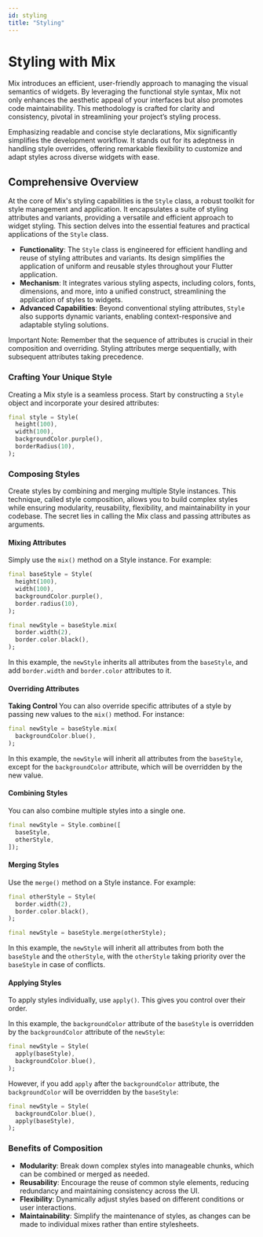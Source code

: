 ```yaml
---
id: styling
title: "Styling"
---
```



# Styling with Mix

Mix introduces an efficient, user-friendly approach to managing the visual semantics of widgets. By leveraging the functional style syntax, Mix not only enhances the aesthetic appeal of your interfaces but also promotes code maintainability. This methodology is crafted for clarity and consistency, pivotal in streamlining your project’s styling process.

Emphasizing readable and concise style declarations, Mix significantly simplifies the development workflow. It stands out for its adeptness in handling style overrides, offering remarkable flexibility to customize and adapt styles across diverse widgets with ease.

## Comprehensive Overview

At the core of Mix's styling capabilities is the `Style` class, a robust toolkit for style management and application. It encapsulates a suite of styling attributes and variants, providing a versatile and efficient approach to widget styling. This section delves into the essential features and practical applications of the `Style` class.

- **Functionality**: The `Style` class is engineered for efficient handling and reuse of styling attributes and variants. Its design simplifies the application of uniform and reusable styles throughout your Flutter application.
- **Mechanism**: It integrates various styling aspects, including colors, fonts, dimensions, and more, into a unified construct, streamlining the application of styles to widgets.
- **Advanced Capabilities**: Beyond conventional styling attributes, `Style` also supports dynamic variants, enabling context-responsive and adaptable styling solutions.

<Callout emoji="⚠️">
  Important Note: Remember that the sequence of attributes is crucial in their
  composition and overriding. Styling attributes merge sequentially, with
  subsequent attributes taking precedence.
</Callout>

### **Crafting Your Unique Style**

Creating a Mix style is a seamless process. Start by constructing a `Style` object and incorporate your desired attributes:

```dart
final style = Style(
  height(100),
  width(100),
  backgroundColor.purple(),
  borderRadius(10),
);
```

### **Composing Styles**

Create styles by combining and merging multiple Style instances. This technique, called style composition, allows you to build complex styles while ensuring modularity, reusability, flexibility, and maintainability in your codebase. The secret lies in calling the Mix class and passing attributes as arguments.

#### **Mixing Attributes**

Simply use the `mix()` method on a Style instance. For example:

```dart
final baseStyle = Style(
  height(100),
  width(100),
  backgroundColor.purple(),
  border.radius(10),
);

final newStyle = baseStyle.mix(
  border.width(2),
  border.color.black(),
);
```

In this example, the `newStyle` inherits all attributes from the `baseStyle`, and add `border.width` and `border.color` attributes to it.

#### **Overriding Attributes**

**Taking Control** You can also override specific attributes of a style by passing new values to the `mix()` method. For instance:

```dart
final newStyle = baseStyle.mix(
  backgroundColor.blue(),
);
```

In this example, the `newStyle` will inherit all attributes from the `baseStyle`, except for the `backgroundColor` attribute, which will be overridden by the new value.

#### **Combining Styles**

You can also combine multiple styles into a single one.

```dart
final newStyle = Style.combine([
  baseStyle,
  otherStyle,
]);
```

#### Merging Styles

Use the `merge()` method on a Style instance. For example:

```dart
final otherStyle = Style(
  border.width(2),
  border.color.black(),
);

final newStyle = baseStyle.merge(otherStyle);
```

In this example, the `newStyle` will inherit all attributes from both the `baseStyle` and the `otherStyle`, with the `otherStyle` taking priority over the `baseStyle` in case of conflicts.

#### Applying Styles

To apply styles individually, use `apply()`. This gives you control over their order.

In this example, the `backgroundColor` attribute of the `baseStyle` is overridden by the `backgroundColor` attribute of the `newStyle`:

```dart
final newStyle = Style(
  apply(baseStyle),
  backgroundColor.blue(),
);
```

However, if you add `apply` after the `backgroundColor` attribute, the `backgroundColor` will be overridden by the `baseStyle`:

```dart
final newStyle = Style(
  backgroundColor.blue(),
  apply(baseStyle),
);
```

### **Benefits of Composition**

- **Modularity**: Break down complex styles into manageable chunks, which can be combined or merged as needed.
- **Reusability**: Encourage the reuse of common style elements, reducing redundancy and maintaining consistency across the UI.
- **Flexibility**: Dynamically adjust styles based on different conditions or user interactions.
- **Maintainability**: Simplify the maintenance of styles, as changes can be made to individual mixes rather than entire stylesheets.

